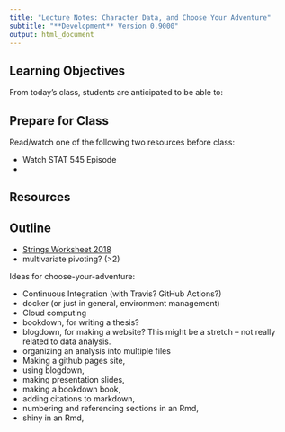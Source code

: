 ```yaml
---
title: "Lecture Notes: Character Data, and Choose Your Adventure"
subtitle: "**Development** Version 0.9000"
output: html_document
---
```



## Learning Objectives

From today's class, students are anticipated to be able to:




## Prepare for Class

Read/watch one of the following two resources before class:

- Watch STAT 545 Episode
- 

## Resources

## Outline

- [Strings Worksheet 2018](https://github.com/UBC-STAT/stat-545-guidebook/blob/pre-leave/tutorials/cm102-exercise.Rmd)
- multivariate pivoting? (>2)

Ideas for choose-your-adventure:

- Continuous Integration (with Travis? GitHub Actions?)
- docker (or just in general, environment management)
- Cloud computing
- bookdown, for writing a thesis?
- blogdown, for making a website? This might be a stretch -- not really related to data analysis.
- organizing an analysis into multiple files
- Making a github pages site, 
- using blogdown, 
- making presentation slides,
- making a bookdown book, 
- adding citations to markdown, 
- numbering and referencing sections in an Rmd, 
- shiny in an Rmd,